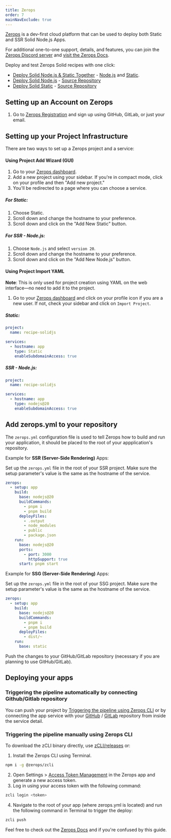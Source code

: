 ```yaml
---
title: Zerops
order: 7
mainNavExclude: true
---
```



[Zerops](https://zerops.io) is a dev-first cloud platform that can be used to deploy both Static and SSR Solid Node.js Apps.

For additional one-to-one support, details, and features, you can join the [Zerops Discord server](https://discord.gg/xxzmJSDKPT) and [visit the Zerops Docs](https://docs.zerops.io).

Deploy and test Zerops Solid recipes with one click:
- [Deploy Solid Node.js & Static Together](https://app.zerops.io/recipe/solidjs) - [Node.js](https://github.com/zeropsio/recipe-solidjs-nodejs) and [Static](https://github.com/zeropsio/recipe-solidjs-static).
- [Deploy Solid Node.js](https://app.zerops.io/recipe/solidjs-nodejs) - [Source Repository](https://github.com/zeropsio/recipe-solidjs-nodejs)
- [Deploy Solid Static](https://app.zerops.io/recipe/solidjs-static) - [Source Repository](https://github.com/zeropsio/recipe-solidjs-static)

## Setting up an Account on Zerops

1. Go to [Zerops Registration](https://app.zerops.io/registration) and sign up using GitHub, GitLab, or just your email.

## Setting up your Project Infrastructure

There are two ways to set up a Zerops project and a service:

#### Using Project Add Wizard (GUI)

1. Go to your [Zerops dashboard](https://app.zerops.io/dashboard/projects).
2. Add a new project using your sidebar. If you're in compact mode, click on your profile and then "Add new project."
3. You'll be redirected to a page where you can choose a service.

##### For Static:
1. Choose Static.
2. Scroll down and change the hostname to your preference.
3. Scroll down and click on the "Add New Static" button.

##### For SSR - Node.js:
1. Choose `Node.js` and select `version 20`.
2. Scroll down and change the hostname to your preference.
3. Scroll down and click on the "Add New Node.js" button.

#### Using Project Import YAML

**Note**: This is only used for project creation using YAML on the web interface—no need to add it to the project.

1. Go to your [Zerops dashboard](https://app.zerops.io/dashboard/projects) and click on your profile icon if you are a new user. If not, check your sidebar and click on `Import Project`.

##### Static:
```yaml
project:
  name: recipe-solidjs

services:
  - hostname: app
    type: Static
    enableSubdomainAccess: true
```

##### SSR - Node.js:
```yaml
project:
  name: recipe-solidjs

services:
  - hostname: app
    type: nodejs@20
    enableSubdomainAccess: true
```

## Add zerops.yml to your repository
The `zerops.yml` configuration file is used to tell Zerops how to build and run your application, it should be placed to the root of your appplication's repository.

Example for **SSR (Server-Side Rendering)** Apps:

Set up the `zerops.yml` file in the root of your SSR project. Make sure the setup parameter's value is the same as the hostname of the service.

```yaml
zerops:
  - setup: app
    build:
      base: nodejs@20
      buildCommands:
        - pnpm i
        - pnpm build
      deployFiles:
        - .output
        - node_modules
        - public
        - package.json
    run:
      base: nodejs@20
      ports:
        - port: 3000
          httpSupport: true
      start: pnpm start
```

Example for **SSG (Server-Side Rendering)** Apps:

Set up the `zerops.yml` file in the root of your SSG project. Make sure the setup parameter's value is the same as the hostname of the service.

```yaml
zerops:
  - setup: app
    build:
      base: nodejs@20
      buildCommands:
        - pnpm i
        - pnpm build
      deployFiles:
        - dist/~
    run:
      base: static
```
Push the changes to your GitHub/GitLab repository (necessary if you are planning to use GitHub/GitLab).

## Deploying your apps

### Triggering the pipeline automatically by connecting Github/Gitlab repository
You can push your project by [Triggering the pipeline using Zerops CLI](#triggering-the-pipeline-using-githubgitlab) or by connecting the app service with your [GitHub](https://docs.zerops.io/references/github-integration/) / [GitLab](https://docs.zerops.io/references/gitlab-integration) repository from inside the service detail.



### Triggering the pipeline manually using Zerops CLI

To download the zCLI binary directly, use [zCLI/releases](https://github.com/zeropsio/zcli/releases) or:
1. Install the Zerops CLI using Terminal.
```bash
npm i -g @zerops/zcli
```
2. Open Settings > [Access Token Management](https://app.zerops.io/settings/token-management) in the Zerops app and generate a new access token.
3. Log in using your access token with the following command:
```bash
zcli login <token>
```
4. Navigate to the root of your app (where zerops.yml is located) and run the following command in Terminal to trigger the deploy:
```bash
zcli push
```

Feel free to check out the [Zerops Docs](http://docs.zerops.io/) and if you're confused by this guide.
